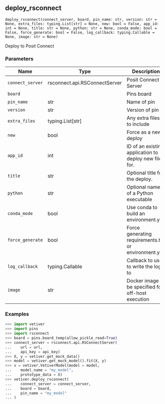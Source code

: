 ## deploy_rsconnect { #deploy_rsconnect }

`deploy_rsconnect(connect_server, board, pin_name: str, version: str = None, extra_files: typing.List[str] = None, new: bool = False, app_id: int = None, title: str = None, python: str = None, conda_mode: bool = False, force_generate: bool = False, log_callback: typing.Callable = None, image: str = None)`

Deploy to Posit Connect

### Parameters

| Name             | Type                          | Description                                            | Default   |
|------------------|-------------------------------|--------------------------------------------------------|-----------|
| `connect_server` | rsconnect.api.RSConnectServer | Posit Connect Server                                   | required  |
| `board`          |                               | Pins board                                             | required  |
| `pin_name`       | str                           | Name of pin                                            | required  |
| `version`        | str                           | Version of pin                                         | `None`    |
| `extra_files`    | typing.List[str]              | Any extra files to include                             | `None`    |
| `new`            | bool                          | Force as a new deploy                                  | `False`   |
| `app_id`         | int                           | ID of an existing application to deploy new files for. | `None`    |
| `title`          | str                           | Optional title for the deploy.                         | `None`    |
| `python`         | str                           | Optional name of a Python executable                   | `None`    |
| `conda_mode`     | bool                          | Use conda to build an environment.yml                  | `False`   |
| `force_generate` | bool                          | Force generating requirements.txt or environment.yml   | `False`   |
| `log_callback`   | typing.Callable               | Callback to use to write the log to                    | `None`    |
| `image`          | str                           | Docker image to be specified for off-host execution    | `None`    |

### Examples

```python
>>> import vetiver
>>> import pins
>>> import rsconnect
>>> board = pins.board_temp(allow_pickle_read=True)
>>> connect_server = rsconnect.api.RSConnectServer(
...    url = url,
...    api_key = api_key)
>>> X, y = vetiver.get_mock_data()
>>> model = vetiver.get_mock_model().fit(X, y)
>>> v = vetiver.VetiverModel(model = model,
...    model_name = "my_model",
...    prototype_data = X)
>>> vetiver.deploy_rsconnect(
...    connect_server = connect_server,
...    board = board,
...    pin_name = "my_model"
... )
```
